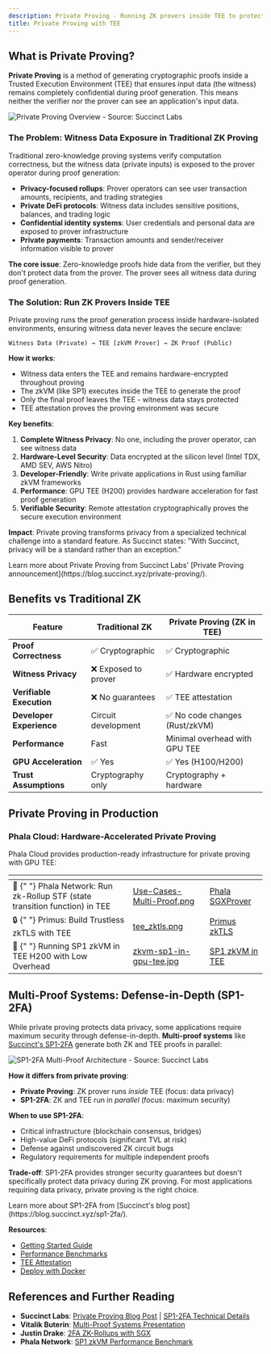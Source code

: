 ```yaml
---
description: Private Proving - Running ZK provers inside TEE to protect sensitive data during proof generation.
title: Private Proving with TEE
---
```


## What is Private Proving?

**Private Proving** is a method of generating cryptographic proofs inside a Trusted Execution Environment (TEE) that ensures input data (the witness) remains completely confidential during proof generation. This means neither the verifier nor the prover can see an application's input data.

<Frame>
  <img src="/images/succinct-private-proving-overview.jpeg" alt="Private Proving Overview - Source: Succinct Labs" />
</Frame>

### The Problem: Witness Data Exposure in Traditional ZK Proving

Traditional zero-knowledge proving systems verify computation correctness, but the witness data (private inputs) is exposed to the prover operator during proof generation:

- **Privacy-focused rollups**: Prover operators can see user transaction amounts, recipients, and trading strategies
- **Private DeFi protocols**: Witness data includes sensitive positions, balances, and trading logic
- **Confidential identity systems**: User credentials and personal data are exposed to prover infrastructure
- **Private payments**: Transaction amounts and sender/receiver information visible to prover

**The core issue**: Zero-knowledge proofs hide data from the verifier, but they don't protect data from the prover. The prover sees all witness data during proof generation.

### The Solution: Run ZK Provers Inside TEE

Private proving runs the proof generation process inside hardware-isolated environments, ensuring witness data never leaves the secure enclave:

```
Witness Data (Private) → TEE [zkVM Prover] → ZK Proof (Public)
```

**How it works**:
- Witness data enters the TEE and remains hardware-encrypted throughout proving
- The zkVM (like SP1) executes inside the TEE to generate the proof
- Only the final proof leaves the TEE - witness data stays protected
- TEE attestation proves the proving environment was secure

**Key benefits**:
1. **Complete Witness Privacy**: No one, including the prover operator, can see witness data
2. **Hardware-Level Security**: Data encrypted at the silicon level (Intel TDX, AMD SEV, AWS Nitro)
3. **Developer-Friendly**: Write private applications in Rust using familiar zkVM frameworks
4. **Performance**: GPU TEE (H200) provides hardware acceleration for fast proof generation
5. **Verifiable Security**: Remote attestation cryptographically proves the secure execution environment

**Impact**: Private proving transforms privacy from a specialized technical challenge into a standard feature. As Succinct states: "With Succinct, privacy will be a standard rather than an exception."

<Note type="info">
Learn more about Private Proving from Succinct Labs' [Private Proving announcement](https://blog.succinct.xyz/private-proving/).
</Note>

## Benefits vs Traditional ZK

| Feature | Traditional ZK | Private Proving (ZK in TEE) |
|---------|---------------|----------------------------|
| **Proof Correctness** | ✅ Cryptographic | ✅ Cryptographic |
| **Witness Privacy** | ❌ Exposed to prover | ✅ Hardware encrypted |
| **Verifiable Execution** | ❌ No guarantees | ✅ TEE attestation |
| **Developer Experience** | Circuit development | ✅ No code changes (Rust/zkVM) |
| **Performance** | Fast | Minimal overhead with GPU TEE |
| **GPU Acceleration** | ✅ Yes | ✅ Yes (H100/H200) |
| **Trust Assumptions** | Cryptography only | Cryptography + hardware |

## Private Proving in Production

### Phala Cloud: Hardware-Accelerated Private Proving

Phala Cloud provides production-ready infrastructure for private proving with GPU TEE:

<table data-card-size="large" data-view="cards">
  <thead>
    <tr>
      <th></th>
      <th data-hidden data-card-cover data-type="files"></th>
      <th data-hidden data-card-target data-type="content-ref"></th>
    </tr>
  </thead>
  <tbody>
    <tr>
      <td>
        <span data-gb-custom-inline data-tag="emoji" data-code="1f680">
          🚀
        </span>{" "}
        Phala Network: Run zk-Rollup STF (state transition function) in TEE
      </td>
      <td>
        <a href="/images/Use-Cases-Multi-Proof.png">
          Use-Cases-Multi-Proof.png
        </a>
      </td>
      <td>
        <a href="https://phala.com/posts/introducing-phala-sgxprover-a-twofactor-authentication-solution-for-zkrollups">
          Phala SGXProver
        </a>
      </td>
    </tr>
    <tr>
      <td>
        <span data-gb-custom-inline data-tag="emoji" data-code="1f512">
          🔒
        </span>{" "}
        Primus: Build Trustless zkTLS with TEE
      </td>
      <td>
        <a href="/images/tee_zktls.png">tee_zktls.png</a>
      </td>
      <td>
        <a href="https://medium.com/@primuslabs/primus-x-phala-network-build-trustless-zktls-with-tee-332a26d48c83">
          Primus zkTLS
        </a>
      </td>
    </tr>
    <tr>
      <td>
        <span data-gb-custom-inline data-tag="emoji" data-code="1f4be">
          💾
        </span>{" "}
        Running SP1 zkVM in TEE H200 with Low Overhead
      </td>
      <td>
        <a href="/images/zkvm-sp1-in-gpu-tee.jpg">
          zkvm-sp1-in-gpu-tee.jpg
        </a>
      </td>
      <td>
        <a href="https://phala.com/posts/performance-benchmark-running-sp1-zkvm-in-tee-h200-with-low-overhead">
          SP1 zkVM in TEE
        </a>
      </td>
    </tr>
  </tbody>
</table>

## Multi-Proof Systems: Defense-in-Depth (SP1-2FA)

While private proving protects data privacy, some applications require maximum security through defense-in-depth. **Multi-proof systems** like [Succinct's SP1-2FA](https://blog.succinct.xyz/sp1-2fa/) generate both ZK and TEE proofs in parallel:

<Frame>
  <img src="/images/succinct-sp1-2fa-architecture.jpg" alt="SP1-2FA Multi-Proof Architecture - Source: Succinct Labs" />
</Frame>

**How it differs from private proving**:
- **Private Proving**: ZK prover runs *inside* TEE (focus: data privacy)
- **SP1-2FA**: ZK and TEE run in *parallel* (focus: maximum security)

**When to use SP1-2FA**:
- Critical infrastructure (blockchain consensus, bridges)
- High-value DeFi protocols (significant TVL at risk)
- Defense against undiscovered ZK circuit bugs
- Regulatory requirements for multiple independent proofs

**Trade-off**: SP1-2FA provides stronger security guarantees but doesn't specifically protect data privacy during ZK proving. For most applications requiring data privacy, private proving is the right choice.

<Note type="info">
Learn more about SP1-2FA from [Succinct's blog post](https://blog.succinct.xyz/sp1-2fa/).
</Note>

**Resources**:
- [Getting Started Guide](/phala-cloud/getting-started/overview)
- [Performance Benchmarks](/phala-cloud/references/performance-report)
- [TEE Attestation](/phala-cloud/attestation/overview)
- [Deploy with Docker](/phala-cloud/cvm/overview)

## References and Further Reading

- **Succinct Labs**: [Private Proving Blog Post](https://blog.succinct.xyz/private-proving/) | [SP1-2FA Technical Details](https://blog.succinct.xyz/sp1-2fa/)
- **Vitalik Buterin**: [Multi-Proof Systems Presentation](https://hackmd.io/@vbuterin/zk_slides_20221010#/)
- **Justin Drake**: [2FA ZK-Rollups with SGX](https://ethresear.ch/t/2fa-zk-Rollups-using-sgx/14462)
- **Phala Network**: [SP1 zkVM Performance Benchmark](https://phala.com/posts/performance-benchmark-running-sp1-zkvm-in-tee-h200-with-low-overhead)
